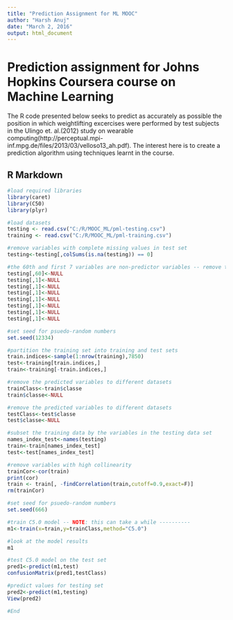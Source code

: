 ---
title: "Prediction Assignment for ML MOOC"
author: "Harsh Anuj"
date: "March 2, 2016"
output: html_document
---
# Prediction assignment for Johns Hopkins Coursera course on Machine Learning

The R code presented below seeks to predict as accurately as possible the position in which weightlifting excercises were performed by test subjects in the Ulingo et. al.(2012) study on wearable computing(http://perceptual.mpi-inf.mpg.de/files/2013/03/velloso13_ah.pdf). The interest here is to create a prediction algorithm using techniques learnt in the course.

## R Markdown

```{r eval=FALSE}
#load required libraries
library(caret)
library(C50)
library(plyr)

#load datasets
testing <- read.csv("C:/R/MOOC_ML/pml-testing.csv")
training <- read.csv("C:/R/MOOC_ML/pml-training.csv")

#remove variables with complete missing values in test set
testing<-testing[,colSums(is.na(testing)) == 0]

#the 60th and first 7 variables are non-predictor variables -- remove them from the testing set
testing[,60]<-NULL
testing[,1]<-NULL
testing[,1]<-NULL
testing[,1]<-NULL
testing[,1]<-NULL
testing[,1]<-NULL
testing[,1]<-NULL
testing[,1]<-NULL

#set seed for psuedo-random numbers
set.seed(12334)

#partition the training set into training and test sets
train.indices<-sample(1:nrow(training),7850)
test<-training[train.indices,]
train<-training[-train.indices,]

#remove the predicted variables to different datasets
trainClass<-train$classe
train$classe<-NULL

#remove the predicted variables to different datasets
testClass<-test$classe
test$classe<-NULL

#subset the training data by the variables in the testing data set
names_index_test<-names(testing)
train<-train[names_index_test]
test<-test[names_index_test]

#remove variables with high collinearity
trainCor<-cor(train)
print(cor)
train <- train[, -findCorrelation(train,cutoff=0.9,exact=F)]
rm(trainCor)

#set seed for psuedo-random numbers
set.seed(666)

#train C5.0 model -- NOTE: this can take a while ----------
m1<-train(x=train,y=trainClass,method="C5.0")

#look at the model results
m1

#test C5.0 model on the test set
pred1<-predict(m1,test)
confusionMatrix(pred1,testClass)

#predict values for testing set
pred2<-predict(m1,testing)
View(pred2)

#End
```
